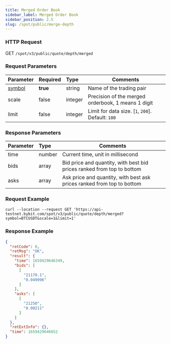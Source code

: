 ```yaml
---
title: Merged Order Book
sidebar_label: Merged Order Book
sidebar_position: 2.5
slug: /spot/public/merge-depth
---
```



### HTTP Request
GET <code>/spot/v3/public/quote/depth/merged</code>

### Request Parameters
| Parameter | Required | Type | Comments|
|:----- |:-------|:-----|------ |
|[symbol](../enum#symbol) | **true** | string | Name of the trading pair |
|scale | false | integer | Precision of the merged orderbook, 1 means 1 digit |
|limit | false | integer | Limit for data size. [`1`, `200`]. Default: `100` |

### Response Parameters
| Parameter | Type | Comments|
|:----- |:-----|----- |
| time | number |  Current time, unit in millisecond |
| bids | array | Bid price and quantity, with best bid prices ranked from top to bottom |
| asks | array | Ask price and quantity, with best ask prices ranked from top to bottom |

### Request Example

```http
curl --location --request GET 'https://api-testnet.bybit.com/spot/v3/public/quote/depth/merged?symbol=BTCUSDT&scale=1&limit=1'
```

### Response Example

```json
{
  "retCode": 0,
  "retMsg": "OK",
  "result": {
    "time": 1659429646349,
    "bids": [
      [
        "21170.1",
        "0.049096"
      ]
    ],
    "asks": [
      [
        "21250",
        "0.00211"
      ]
    ]
  },
  "retExtInfo": {},
  "time": 1659429646652
}
```
